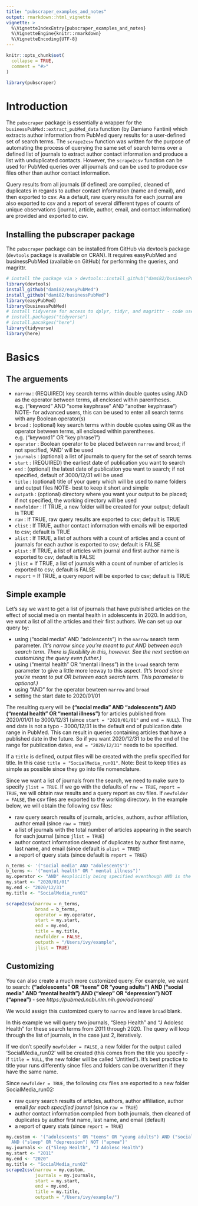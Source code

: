 ```yaml
---
title: "pubscraper_examples_and_notes"
output: rmarkdown::html_vignette
vignette: >
  %\VignetteIndexEntry{pubscraper_examples_and_notes}
  %\VignetteEngine{knitr::rmarkdown}
  %\VignetteEncoding{UTF-8}
---
```


```r
knitr::opts_chunk$set(
  collapse = TRUE,
  comment = "#>"
)
```

```r
library(pubscraper)
```

# Introduction

The `pubscraper` package is essentially a wrapper for the `businessPubMed::extract_pubMed_data` function (by Damiano Fantini) which extracts author information from PubMed query results for a user-defined set of search terms. The `scrape2csv` function was written for the purpose of automating the process of querying the same set of search terms over a defined list of journals to extract author contact information and produce a list with unduplicated contacts. However, the `scrape2csv` function can be used for PubMed queries over all journals and can be used to produce csv files other than author contact information. 

Query results from all journals (if defined) are compiled, cleaned of duplicates in regards to author contact information (name and email), and then exported to csv. As a default, raw query results for each journal are also exported to csv and a report of several different types of counts of unique observations (journal, article, author, email, and contact information) are provided and exported to csv.  

## Installing the pubscraper package

The `pubscraper` package can be installed from GitHub via devtools package (`devtools` package is available on CRAN). It requires easyPubMed and businessPubMed (available on GitHub) for performing the queries, and magrittr.


```r
# install the package via > devtools::install_github("dami82/businessPubMed")
library(devtools)
install_github("dami82/easyPubMed")
install_github("dami82/businessPubMed")
library(easyPubMed)
library(businessPubMed)
# install tidyverse for access to dplyr, tidyr, and magrittr - code uses functions from these packages
# install.packages("tidyverse")
# install.pacakges("here")
library(tidyverse) 
library(here)
```

# Basics

## The arguements

*  `narrow` : (REQUIRED) key search terms within double quotes using AND as the operator between terms, all enclosed within parentheses. e.g. ("keyword" AND "some keyphrase" AND "another keyphrase") NOTE- for advanced users, this can be used to enter all search terms with any Boolean operator(s)
*  `broad` : (optional) key search terms within double quotes using OR as the operator between terms, all enclosed within parentheses. e.g. ("keyword1" OR "key phrase1")
*  `operator` : Boolean operator to be placed between `narrow` and `broad`; if not specified, 'AND' will be used
*  `journals` : (optional) a list of journals to query for the set of search terms
*  `start` : (REQUIRED) the earliest date of publication you want to search
*  `end` : (optional) the latest date of publication you want to search; if not specified, default of 3000/12/31 will be used
*  `title` : (optional) title of your query which will be used to name folders and output files NOTE- best to keep it short and simple
*  `outpath` : (optional) directory where you want your output to be placed; if not specified, the working directory will be used
*  `newfolder` : If TRUE, a new folder will be created for your output; default is TRUE
*  `raw` : If TRUE, raw query results are exported to csv; default is TRUE
*  `clist` : If TRUE, author contact information with emails will be exported to csv; default is TRUE
*  `alist` : If TRUE, a list of authors with a count of articles and a count of journals for each author is exported to csv; default is FALSE
*  `plist` : If TRUE, a list of articles with journal and first author name is exported to csv; default is FALSE
*  `jlist` = If TRUE, a list of journals with a count of number of articles is exported to csv; default is FALSE
*  `report` = If TRUE, a query report will be exported to csv; default is TRUE


## Simple example

Let's say we want to get a list of journals that have published articles on the effect of social media on mental health in adolescents in 2020. In addition, we want a list of all the articles and their first authors. We can set up our query by:

* using ("social media" AND "adolescents") in the `narrow` search term parameter. *(It's narrow since you're meant to put AND between each search term. There is flexibility in this, however. See the next section on customizing the query even futher.)*
* using ("mental health" OR "mental illness") in the `broad` search term parameter to give a little more leeway to this aspect. *(It's broad since you're meant to put OR between each search term. This parameter is optional.)*
* using "AND" for the operator bewteen `narrow` and `broad`
* setting the start date to 2020/01/01

The resulting query will be **("social media" AND "adolescents") AND ("mental health" OR "mental illness")** for articles published from 2020/01/01 to 3000/12/31 (since `start = "2020/01/01"` and `end = NULL`). The end date is not a typo - 3000/12/31 is the default end of publication date range in PubMed. This can result in queries containing articles that have a published date in the future. So if you want 2020/12/31 to be the end of the range for publication dates, `end = "2020/12/31"` needs to be specified. 

If a `title` is defined, output files will be created with the prefix specified for title. In this case `title = "SocialMedia_run01"`. Note: Best to keep titles as simple as possible since they go into file nomenclature.

Since we want a list of journals from the search, we need to make sure to specify `jlist = TRUE`. If we go with the defaults of `raw = TRUE`, `report = TRUE`, we will obtain raw results and a query report as csv files. If `newfolder = FALSE`, the csv files are exported to the working directory. In the example below, we will obtain the following csv files:

* raw query search results of journals, articles, authors, author affiliation, author email (since `raw = TRUE`)
* a list of journals with the total number of articles appearing in the search for each journal (since `jlist = TRUE`)
* author contact information cleaned of duplicates by author first name, last name, and email (since default is `alist = TRUE`)
* a report of query stats (since default is `report = TRUE`)
   
```r
n_terms <- '("social media" AND "adolescents")'
b_terms <- '("mental health" OR " mental illness")'
my.operator <- "AND" #explicitly being specified eventhough AND is the default
my.start <- "2020/01/01"
my.end <- "2020/12/31"
my.title <- "SocialMedia_run01"  

scrape2csv(narrow = n_terms, 
           broad = b_terms, 
           operator = my.operator, 
           start = my.start, 
           end = my.end, 
           title = my.title, 
           newfolder = FALSE, 
           outpath = "/Users/ivy/example", 
           jlist = TRUE)
```


## Customizing

You can also create a much more customized query. For example, we want to search: **("adolescents" OR "teens" OR "young adults") AND ("social media" AND "mental health") AND ("sleep" OR "depression") NOT ("apnea")** - see *https://pubmed.ncbi.nlm.nih.gov/advanced/*

We would assign this customized query to `narrow` and leave `broad` blank.

In this example we will query two journals, "Sleep Health" and "J Adolesc Health" for these search terms from 2011 through 2020. The query will loop through the list of journals, in the case just 2, iteratively.  

If we don't specify `newfolder = FALSE`, a new folder for the output called 'SocialMedia_run02' will be created (this comes from the title you specify - if `title = NULL`, the new folder will be called 'Untitled'). It's best practice to title your runs differently since files and folders can be overwritten if they have the same name. 

Since `newfolder = TRUE`, the following csv files are exported to a new folder SocialMedia_run02:

* raw query search results of articles, authors, author affiliation, author email *for each specified journal* (since `raw = TRUE`)
* author contact information compiled from both journals, then cleaned of duplicates by author first name, last name, and email (default)
* a report of query stats (since `report = TRUE`)

```r
my.custom <- '("adolescents" OR "teens" OR "young adults") AND ("social media" AND "mental health") 
  AND ("sleep" OR "depression") NOT ("apnea")'
my.journals <- c("Sleep Health", "J Adolesc Health")
my.start <- "2011"
my.end <- "2020"
my.title <- "SocialMedia_run02"
scrape2csv(narrow = my.custom, 
           journals = my.journals, 
           start = my.start, 
           end = my.end, 
           title = my.title, 
           outpath = "/Users/ivy/example/")
```